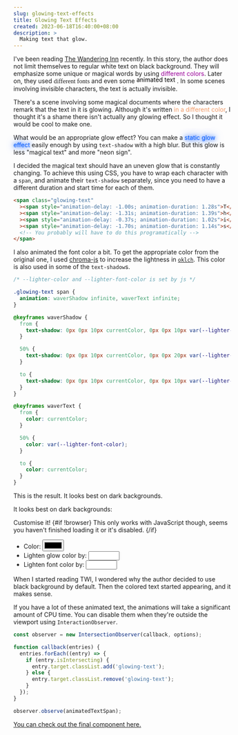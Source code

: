 ```yaml
---
slug: glowing-text-effects
title: Glowing Text Effects
created: 2023-06-18T16:40:00+08:00
description: >
  Making text that glow.
---
```


<!-- prettier-ignore -->
<script lang="ts">
	let resultColor = '#cc00cc';
	let resultFontLightness = 0.1;
	let resultLightness = 0.2;
</script>

<style>
	.static-glow {
		color: rgb(0, 89, 255);
		text-shadow: 0 0 10px currentColor, 0 0 20px currentColor;
	}

	@media (prefers-color-scheme: dark) {
		.static-glow {
			color: rgb(0, 255, 255);
		}
	}

	.moving-text {
		--moving-color: black;
		animation: moving-text 1s infinite;
		color: transparent;
	}

	@media (prefers-color-scheme: dark) {
		.moving-text {
			--moving-color: white;
		}
	}

	@keyframes moving-text {
		from {
			text-shadow: 0 -4px 0 var(--moving-color);
		}

		50% {
			text-shadow: 0 4px 0 var(--moving-color);
		}

		to {
			text-shadow: 0 -4px 0 var(--moving-color);
		}
	}
</style>

I've been reading [The Wandering Inn](https://wanderinginn.com/) recently.
In this story, the author does not limit themselves to regular white text on black background.
They will emphasize some unique or magical words by using <span style="color: #990099">different colors</span>.
Later on, they used <span style="font-family: serif; font-size: 1.05em">different fonts</span>
and even some <span class="moving-text">animated text</span>
. <span class="text-slate-50 dark:text-slate-800">In some scenes involving invisible characters,
the text is actually invisible.</span>

There's a scene involving some magical documents where the characters remark that the text in it is glowing.
Although it's written <span style="color:#f29b68">in a different color</span>,
I thought it's a shame there isn't actually any glowing effect. So I thought it would be cool to make one.

What would be an appropriate glow effect? You can make
a <span class="static-glow">static glow effect</span>
easily enough by using `text-shadow` with a high blur.
But this glow is less "magical text" and more "neon sign".

I decided the magical text should have an uneven glow that is constantly changing. To achieve this using CSS, you have to wrap each character with a `span`,
and animate their `text-shadow` separately, since you need to have a different duration and start time for each of them.

```html
<span class="glowing-text"
  ><span style="animation-delay: -1.00s; animation-duration: 1.28s">T</span
  ><span style="animation-delay: -1.31s; animation-duration: 1.39s">h</span
  ><span style="animation-delay: -0.37s; animation-duration: 1.02s">i</span
  ><span style="animation-delay: -1.70s; animation-duration: 1.14s">s</span>
  <!-- You probably will have to do this programatically -->
</span>
```

I also animated the font color a bit. To get the appropriate color from the original one, I used [chroma-js](https://github.com/gka/chroma.js) to increase the lightness
in [`oklch`](https://developer.mozilla.org/en-US/docs/Web/CSS/color_value/oklch). This color is also used in some of the `text-shadow`s.

```css
/* --lighter-color and --lighter-font-color is set by js */

.glowing-text span {
  animation: waverShadow infinite, waverText infinite;
}

@keyframes waverShadow {
  from {
    text-shadow: 0px 0px 10px currentColor, 0px 0px 10px var(--lighter-color);
  }

  50% {
    text-shadow: 0px 0px 10px currentColor, 0px 0px 20px var(--lighter-color);
  }

  to {
    text-shadow: 0px 0px 10px currentColor, 0px 0px 10px var(--lighter-color);
  }
}

@keyframes waverText {
  from {
    color: currentColor;
  }

  50% {
    color: var(--lighter-font-color);
  }

  to {
    color: currentColor;
  }
}
```

This is the result. <span class="hidden dark:inline">It looks best on dark backgrounds.</span>

<GlowingText
  color={resultColor}
  lightnessOffset={resultLightness}
  fontLightnessOffset={resultFontLightness}
  text="This text is glowing magically"
/>

<p class="dark:hidden"> It looks best on dark backgrounds: </p>

<div class="bg-slate-800 p-4 dark:hidden">
  <GlowingText
    color={resultColor}
    lightnessOffset={resultLightness}
    fontLightnessOffset={resultFontLightness}
    text="This text is glowing magically"
  />
</div>

Customise it!
{#if !browser}
This only works with JavaScript though, seems you haven't finished loading it or it's disabled.
{/if}

- Color:
  <input type="color" bind:value={resultColor} class="w-8 ml-2 my-0 h-8 align-middle" />
- Lighten glow color by:
  <input
    type="number"
    step="0.01"
    bind:value={resultLightness}
    min="0"
    max="0.5"
    class="w-16 ml-2 my-0 dark:bg-slate-600"
  />
- Lighten font color by:
  <input
    type="number"
    step="0.01"
    bind:value={resultFontLightness}
    min="0"
    max="0.5"
    class="w-16 ml-2 my-0 dark:bg-slate-600"
  />

When I started reading TWI, I wondered why the author decided to use black background by default. Then
the colored text started appearing, and it makes sense.

If you have a lot of these animated text, the animations will take a significant amount of CPU time.
You can disable them when they're outside the viewport using `InteractionObserver`.

```ts
const observer = new IntersectionObserver(callback, options);

function callback(entries) {
  entries.forEach((entry) => {
    if (entry.isIntersecting) {
      entry.target.classList.add('glowing-text');
    } else {
      entry.target.classList.remove('glowing-text');
    }
  });
}

observer.observe(animatedTextSpan);
```

[You can check out the final component here.](https://github.com/ishamf/site/blob/main/src/lib/posts/2023-06-18-glowing-text-effects/GlowingText.svelte)

